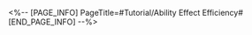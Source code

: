 <%-- [PAGE_INFO]
PageTitle=#Tutorial/Ability Effect Efficiency#
[END_PAGE_INFO] --%>
{{Tutorial
|sort      = 221601
|title     = Ability Effect Efficiency
|subtitle  = 
|type      = Battle
|about     = 
|image1    = Tutorial Ability Effect Efficiency 1.png{{subst:void|<!--$UPLOAD:<<SpriteOutput/TutorialPic/TutorialPage_221601.png>-<Tutorial Ability Effect Efficiency 1.png>-<Tutorial Files>>-->}}
|text1     = During combat, certain ability effects are subject to chance when activated. There are two types of chances: {{Color|h|nobold=1|base chance}} and {{Color|h|nobold=1|fixed chance}}. {{Color|h|nobold=1|Base chance}} can be affected by {{Color|h|nobold=1|Effect Hit Rate}} and {{Color|h|nobold=1|Effect RES}}, while {{Color|h|nobold=1|fixed chance}} is not affected by any factors.
}}